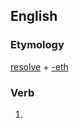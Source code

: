 ==English==

===Etymology===
[[resolve]] + [[-eth]]

===Verb===
{{infl|en|verb form}}

# {{archaic third-person singular of|resolve}}